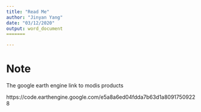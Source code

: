 ```yaml
---
title: "Read Me"
author: "Jinyan Yang"
date: "03/12/2020"
output: word_document
=======

---
```


# Note

The google earth engine link to modis products

https://code.earthengine.google.com/e5a8a6ed04fdda7b63d1a80917509228